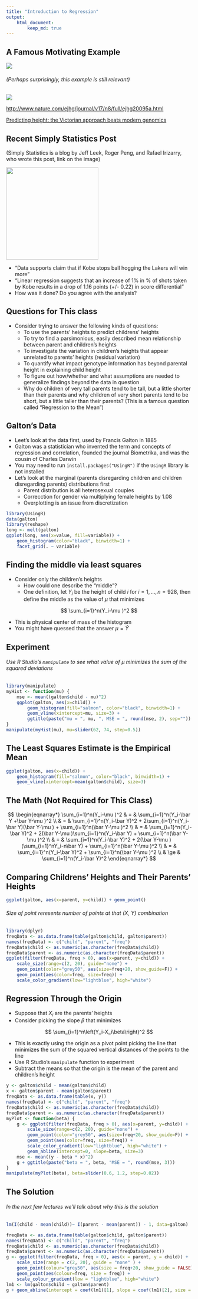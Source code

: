 ```yaml
---
title: "Introduction to Regression"
output:
    html_document:
        keep_md: true
---
```


## A Famous Motivating Example

![](galton.jpg)

###### (Perhaps surprisingly, this example is still relevant)

![](height.png)

[http://www.nature.com/ejhg/journal/v17/n8/full/ejhg20095a.html](http://www.nature.com/ejhg/journal/v17/n8/full/ejhg20095a.html)

[Predicting height: the Victorian approach beats modern genomics](http://www.wired.com/2009/03/predicting-height-the-victorian-approach-beats-modern-genomics/)

## Recent Simply Statistics Post

(Simply Statistics is a blog by Jeff Leek, Roger Peng, and Rafael Irizarry, who wrote this post, link on the image)

<a href="http://simplystatistics.org/2013/01/28/data-supports-claim-that-if-kobe-stops-ball-hogging-the-lakers-will-win-more/">
<img class=center src=http://simplystatistics.org/wp-content/uploads/2013/01/kobelakers1-1024x1024.png height=250></img>
</a>

- "Data supports claim that if Kobe stops ball hogging the Lakers will win more"
- "Linear regression suggests that an increase of 1% in % of shots taken by Kobe results in a drop of 1.16 points (+/- 0.22) in score differential"
- How was it done? Do you agree with the analysis?

## Questions for This class

- Consider trying to answer the following kinds of questions:
    - To use the parents' heights to predict childrens' heights
    - To try to find a parsimonious, easily described mean relationship between parent and children's heights
    - To investigate the variation in children's heights that appear unrelated to parents' heights (residual variation)
    - To quantify what impact genotype information has beyond parental height in explaining child height
    - To figure out how/whether and what assumptions are needed to generalize findings beyond the data in question
    - Why do children of very tall parents tend to be tall, but a little shorter than their parents and why children of very short parents tend to be short, but a little taller than their parents? (This is a famous question called "Regression to the Mean")
    
## Galton's Data

- Leet's look at the data first, used by Francis Galton in 1885
- Galton was a statistician who invented the term and concepts of regression and correlation, founded the journal Biometrika, and was the cousin of Charles Darwin
- You may need to run `install.packages("UsingR")` if the `UsingR` library is not installed
- Let's look at the marginal (parents disregarding children and children disregarding parents) distributions first
    - Parent distribution is all heterosexual couples
    - Correcction for gender via multiplying female heights by 1.08
    - Overplotting is an issue from discretization

```r
library(UsingR)
data(galton)
library(reshape)
long <- melt(galton)
ggplot(long, aes(x=value, fill=variable)) +
    geom_histogram(color="black", binwidth=1) +
    facet_grid(. ~ variable)
```

## Finding the middle via least squares

- Consider only the children's heights
    - How could one describe the "middle"?
    - One definition, let $Y_i$ be the height of child $i$ for $i = 1,...,n = 928$, then define the middle as the value of $\mu$ that minimizes
    
$$
\sum_{i=1}^n(Y_i-\mu )^2    
$$

- This is physical center of mass of the histogram
- You might have quessed that the answer $\mu =\bar Y$

## Experiment

###### Use R Studio's `manipulate` to see what value of $\mu$ minimizes the sum of the squared deviations

```r
library(manipulate)
myHist <- function(mu) {
    mse <- mean((galton$child - mu)^2)
    ggplot(galton, aes(x=child)) +
        geom_histogram(fill="salmon", color="black", binwidth=1) +
        geom_vline(xintercept=mu, size=3) +
        ggtitle(paste("mu = ", mu, ", MSE = ", round(mse, 2), sep=""))
}
manipulate(myHist(mu), mu=slider(62, 74, step=0.5))
```

## The Least Squares Estimate is the Empirical Mean

```r
ggplot(galton, aes(x=child)) +
    geom_histogram(fill="salmon", color="black", binwidth=1) +
    geom_vline(xintercept=mean(galton$child), size=3)
```

## The Math (Not Required for This Class)

$$
\begin{eqnarray*}
\sum_{i=1}^n(Y_i-\mu )^2
& = & \sum_{i=1}^n(Y_i-\bar Y +\bar Y-\mu )^2 \\
& = & \sum_{i=1}^n(Y_i-\bar Y)^2 + 2\sum_{i=1}^n(Y_i-\bar Y)(\bar Y-\mu ) + \sum_{i=1}^n(\bar Y-\mu )^2 \\
& = & \sum_{i=1}^n(Y_i-\bar Y)^2 + 2(\bar Y-\mu )\sum_{i=1}^n(Y_i-\bar Y) + \sum_{i=1}^n(\bar Y-\mu )^2 \\
& = & \sum_{i=1}^n(Y_i-\bar Y)^2 + 2(\bar Y-\mu )(\sum_{i=1}^nY_i-n\bar Y) + \sum_{i=1}^n(\bar Y-\mu )^2 \\
& = & \sum_{i=1}^n(Y_i-\bar Y)^2 + \sum_{i=1}^n(\bar Y-\mu )^2 \\
& \ge & \sum_{i=1}^n(Y_i-\bar Y)^2
\end{eqnarray*}
$$

## Comparing Childrens' Heights and Their Parents' Heights

```r
ggplot(galton, aes(x=parent, y=child)) + geom_point()
```

###### Size of point reresents number of points at that (X, Y) combination

```r
library(dplyr)
freqData <- as.data.frame(table(galton$child, galton$parent))
names(freqData) <- c("child", "parent", "freq")
freqData$child <- as.numeric(as.character(freqData$child))
freqData$parent <- as.numeric(as.character(freqData$parent))
ggplot(filter(freqData, freq > 0), aes(x=parent, y=child)) +
    scale_size(range=c(2, 20), guide="none") +
    geom_point(color="grey50", aes(size=freq+20, show_guide=F)) +
    geom_point(aes(color=freq, size=freq)) +
    scale_color_gradient(low="lightblue", high="white")
```

## Regression Through the Origin

- Suppose that $X_i$ are the parents' heights
- Consider picking the slope $\beta$ that minimizes

$$
\sum_{i=1}^n\left(Y_i-X_i\beta\right)^2
$$

- This is exactly using the origin as a pivot point picking the line that minimizes the sum of the squared vertical distances of the points to the line
- Use R Studio's `manipulate` function to experiment
- Subtract the means so that the origin is the mean of the parent and children's height

```r
y <- galton$child - mean(galton$child)
x <- galton$parent - mean(galton$parent)
freqData <- as.data.frame(table(x, y))
names(freqData) <- c("child", "parent", "freq")
freqData$child <- as.numeric(as.character(freqData$child))
freqData$parent <- as.numeric(as.character(freqData$parent))
myPlot <- function(beta) {
    g <- ggplot(filter(freqData, freq > 0), aes(x=parent, y=child)) +
        scale_size(range=c(2, 20), guide="none") +
        geom_point(color="grey50", aes(size=freq+20, show_guide=F)) +
        geom_point(aes(color=freq, size=freq)) +
        scale_color_gradient(low="lightblue", high="white") +
        geom_abline(intercept=0, slope=beta, size=3)
    mse <- mean((y - beta * x)^2)
    g + ggtitle(paste("beta = ", beta, "MSE = ", round(mse, 3)))
}
manipulate(myPlot(beta), beta=slider(0.6, 1.2, step=0.02))
```

## The Solution

###### In the next few lectures we'll talk about why this is the solution

```r
lm(I(child - mean(child))~ I(parent - mean(parent)) - 1, data=galton)
```

```r
freqData <- as.data.frame(table(galton$child, galton$parent))
names(freqData) <- c("child", "parent", "freq")
freqData$child <- as.numeric(as.character(freqData$child))
freqData$parent <- as.numeric(as.character(freqData$parent))
g <- ggplot(filter(freqData, freq > 0), aes(x = parent, y = child)) + 
    scale_size(range = c(2, 20), guide = "none" ) +
    geom_point(colour="grey50", aes(size = freq+20, show_guide = FALSE)) +
    geom_point(aes(colour=freq, size = freq)) +
    scale_colour_gradient(low = "lightblue", high="white")                    
lm1 <- lm(galton$child ~ galton$parent)
g + geom_abline(intercept = coef(lm1)[1], slope = coef(lm1)[2], size = 3, colour = grey(.5))
```